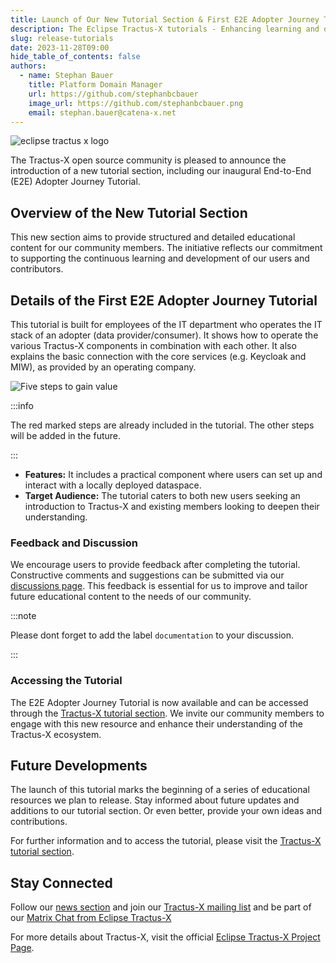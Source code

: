 ```yaml
---
title: Launch of Our New Tutorial Section & First E2E Adopter Journey Tutorial
description: The Eclipse Tractus-X tutorials - Enhancing learning and development within our community
slug: release-tutorials
date: 2023-11-28T09:00
hide_table_of_contents: false
authors:
  - name: Stephan Bauer
    title: Platform Domain Manager
    url: https://github.com/stephanbcbauer
    image_url: https://github.com/stephanbcbauer.png
    email: stephan.bauer@catena-x.net
---
```


![eclipse tractus x logo](@site/static/img/TractusX-Tutorials_E2E.png)

The Tractus-X open source community is pleased to announce the introduction of a new tutorial section, including our inaugural End-to-End (E2E) Adopter Journey Tutorial.

## Overview of the New Tutorial Section

This new section aims to provide structured and detailed educational content for our community members. The initiative reflects our commitment to supporting the continuous learning and development of our users and contributors.

<!--truncate-->

## Details of the First E2E Adopter Journey Tutorial

This tutorial is built for employees of the IT department who operates the IT stack of an adopter (data provider/consumer). It shows how to operate the various Tractus-X components in combination with each other.
It also explains the basic connection with the core services (e.g. Keycloak and MIW), as provided by an operating company.

![Five steps to gain value](@site/static/img/five_steps_to_gain_value.svg)

:::info

The red marked steps are already included in the tutorial. The other steps will be added in the future.

:::

- **Features:** It includes a practical component where users can set up and interact with a locally deployed dataspace.
- **Target Audience:** The tutorial caters to both new users seeking an introduction to Tractus-X and existing members looking to deepen their understanding.

### Feedback and Discussion

We encourage users to provide feedback after completing the tutorial. Constructive comments and suggestions can be submitted via our [discussions page](https://github.com/eclipse-tractusx/eclipse-tractusx.github.io/discussions). This feedback is essential for us to improve and tailor future educational content to the needs of our community.

:::note

Please dont forget to add the label `documentation` to your discussion.

:::

### Accessing the Tutorial

The E2E Adopter Journey Tutorial is now available and can be accessed through the [Tractus-X tutorial section](https://eclipse-tractusx.github.io/docs/tutorials). We invite our community members to engage with this new resource and enhance their understanding of the Tractus-X ecosystem.

## Future Developments

The launch of this tutorial marks the beginning of a series of educational resources we plan to release. Stay informed about future updates and additions to our tutorial section. Or even better, provide your own ideas and contributions.

For further information and to access the tutorial, please visit the [Tractus-X tutorial section](https://eclipse-tractusx.github.io/docs/tutorials).

## Stay Connected

Follow our [news section](https://eclipse-tractusx.github.io/blog) and join our [Tractus-X mailing list](https://eclipse-tractusx.github.io/docs/oss/how-to-contribute/#dev-mailinglist)
and be part of our [Matrix Chat from Eclipse Tractus-X](https://chat.eclipse.org/#/room/#tools.tractus-x:matrix.eclipse.org)

For more details about Tractus-X, visit the official [Eclipse Tractus-X Project Page](https://projects.eclipse.org/projects/automotive.tractusx).
